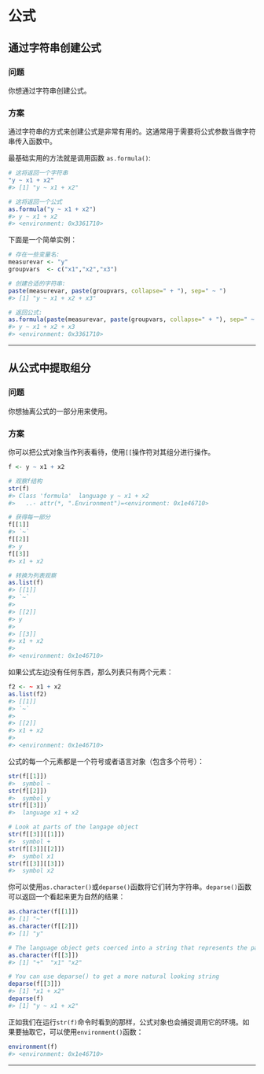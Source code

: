 # 公式

## 通过字符串创建公式

### 问题

你想通过字符串创建公式。

### 方案

通过字符串的方式来创建公式是非常有用的。这通常用于需要将公式参数当做字符串传入函数中。

最基础实用的方法就是调用函数 `as.formula()`:

```r
# 这将返回一个字符串
"y ~ x1 + x2"
#> [1] "y ~ x1 + x2"

# 这将返回一个公式
as.formula("y ~ x1 + x2")
#> y ~ x1 + x2
#> <environment: 0x3361710>
```

下面是一个简单实例：

```r
# 存在一些变量名:
measurevar <- "y"
groupvars  <- c("x1","x2","x3")

# 创建合适的字符串:
paste(measurevar, paste(groupvars, collapse=" + "), sep=" ~ ")
#> [1] "y ~ x1 + x2 + x3"

# 返回公式:
as.formula(paste(measurevar, paste(groupvars, collapse=" + "), sep=" ~ "))
#> y ~ x1 + x2 + x3
#> <environment: 0x3361710>
```

------


## 从公式中提取组分

### 问题

你想抽离公式的一部分用来使用。

### 方案

你可以把公式对象当作列表看待，使用`[[`操作符对其组分进行操作。

```r
f <- y ~ x1 + x2

# 观察f结构
str(f)
#> Class 'formula'  language y ~ x1 + x2
#>   ..- attr(*, ".Environment")=<environment: 0x1e46710>

# 获得每一部分
f[[1]]
#> `~`
f[[2]]
#> y
f[[3]]
#> x1 + x2

# 转换为列表观察
as.list(f)
#> [[1]]
#> `~`
#> 
#> [[2]]
#> y
#> 
#> [[3]]
#> x1 + x2
#> 
#> <environment: 0x1e46710>
```

如果公式左边没有任何东西，那么列表只有两个元素：

```r
f2 <- ~ x1 + x2
as.list(f2)
#> [[1]]
#> `~`
#> 
#> [[2]]
#> x1 + x2
#> 
#> <environment: 0x1e46710>

```

公式的每一个元素都是一个符号或者语言对象（包含多个符号）：

```r
str(f[[1]])
#>  symbol ~
str(f[[2]])
#>  symbol y
str(f[[3]])
#>  language x1 + x2

# Look at parts of the langage object
str(f[[3]][[1]])
#>  symbol +
str(f[[3]][[2]])
#>  symbol x1
str(f[[3]][[3]])
#>  symbol x2

```

你可以使用`as.character()`或`deparse()`函数将它们转为字符串。`deparse()`函数可以返回一个看起来更为自然的结果：

```r
as.character(f[[1]])
#> [1] "~"
as.character(f[[2]])
#> [1] "y"

# The language object gets coerced into a string that represents the parse tree:
as.character(f[[3]])
#> [1] "+"  "x1" "x2"

# You can use deparse() to get a more natural looking string
deparse(f[[3]])
#> [1] "x1 + x2"
deparse(f)
#> [1] "y ~ x1 + x2"

```

正如我们在运行`str(f)`命令时看到的那样，公式对象也会捕捉调用它的环境。如果要抽取它，可以使用`environment()`函数：

```r
environment(f)
#> <environment: 0x1e46710>
```

------
